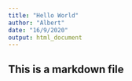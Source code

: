 ```yaml
---
title: "Hello World"
author: "Albert"
date: "16/9/2020"
output: html_document
---
```

## This is a markdown file